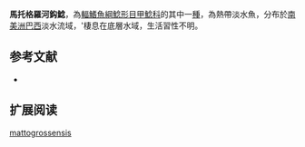 {{Speciesbox
| name = 馬托格羅河鈎鯰
| image = 
| image_width = 250px
| image_caption = 
| status = NE
| status_system = IUCN3.1
| genus = Ancistrus
| species = mattogrossensis
| authority = [[Miranda_Ribeiro|Miranda Ribeiro]], 1912
| synonyms = *''Ancistrus mattogrossenssis '',Miranda Ribeiro, 1912 
}}

'''馬托格羅河鈎鯰'''，為[[輻鰭魚綱|輻鰭魚綱]][[鯰形目|鯰形目]][[甲鯰科|甲鯰科]]的其中一[[種|種]]，為熱帶淡水魚，分布於[[南美洲|南美洲]][[巴西|巴西]]淡水流域，'棲息在底層水域，生活習性不明。

==参考文献==
*{{FishBase_species|genus=Ancistrus|species=mattogrossensis|year=2014|month=11}}

== 扩展阅读 ==
{{refbegin}}
{{wikispecies-inline|Ancistrus mattogrossensis|馬托格羅河鈎鯰}}
{{refend}}
{{Taxonbar|from=Q6431429}}

[[Category:鈎鯰屬|mattogrossensis]]